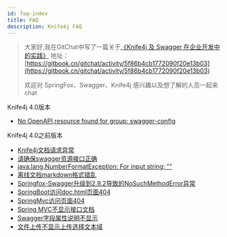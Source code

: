 ```yaml
---
id: faq-index
title: FAQ 
description: Knife4j FAQ 
---
```


>大家好,我在GitChat中写了一篇关于[《Knife4j 及 Swagger 在企业开发中的实践》](https://gitbook.cn/gitchat/activity/5f86b4cb1772090f20e13b03)
>地址：[https://gitbook.cn/gitchat/activity/5f86b4cb1772090f20e13b03](https://gitbook.cn/gitchat/activity/5f86b4cb1772090f20e13b03)
>
>欢迎对 SpringFox、Swagger、Knife4j 感兴趣以及想了解的人员一起来chat 
>


Knife4j 4.0版本

- [No OpenAPI resource found for group: swagger-config](faq/v4/knife4j-no-openapi)


Knife4j 4.0之前版本


- [Knife4j文档请求异常](faq/knife4j-exception)  
- [请确保swagger资源接口正确](faq/swaggerResourceInvalid)
- [java.lang.NumberFormatException: For input string: ""](faq/format-exception)
- [离线文档markdown格式错乱](faq/md-format-error)
- [Springfox-Swagger升级到2.9.2导致的NoSuchMethodError异常](faq/sp-nmerror)
- [SpringBoot访问doc.html页面404](faq/springboot-404)
- [SpringMvc访问页面404](faq/springmvc-404)
- [Spring MVC不显示接口文档](faq/springmvc-notshow)
- [Swagger字段属性说明不显示](faq/swagger-des-not-found)
- [文件上传不显示上传选择文本域](faq/upload-error)
 
 
 